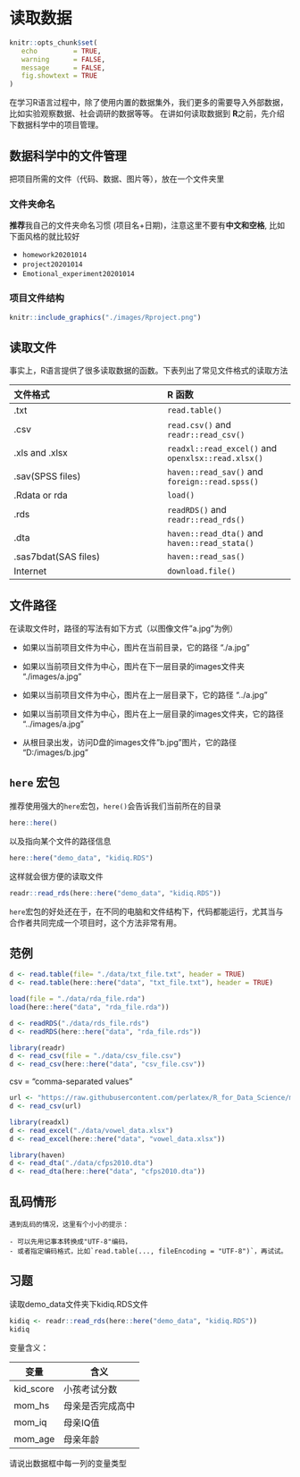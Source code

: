 # 读取数据 {#tidyverse-readr}

```r
knitr::opts_chunk$set(
   echo         = TRUE, 
   warning      = FALSE, 
   message      = FALSE,
   fig.showtext = TRUE
)
```

在学习R语言过程中，除了使用内置的数据集外，我们更多的需要导入外部数据，
比如实验观察数据、社会调研的数据等等。
在讲如何读取数据到 **R**之前，先介绍下数据科学中的项目管理。

## 数据科学中的文件管理

把项目所需的文件（代码、数据、图片等），放在一个文件夹里

### 文件夹命名

**推荐**我自己的文件夹命名习惯 (项目名+日期)，注意这里不要有**中文和空格**, 比如下面风格的就比较好 

- `homework20201014`
- `project20201014`
- `Emotional_experiment20201014` 



### 项目文件结构

```r
knitr::include_graphics("./images/Rproject.png")
```



## 读取文件

事实上，R语言提供了很多读取数据的函数。下表列出了常见文件格式的读取方法


文件格式                       |       **R** 函数 
:---------------------------   |       :----------------------
.txt                           |       `read.table()`
.csv                           |       `read.csv()` and `readr::read_csv()`
.xls and .xlsx                 |       `readxl::read_excel()` and `openxlsx::read.xlsx()`
.sav(SPSS files)               |       `haven::read_sav()` and `foreign::read.spss()`
.Rdata or rda                  |       `load()`
.rds                           |       `readRDS()` and `readr::read_rds()` 
.dta                           |       `haven::read_dta()` and `haven::read_stata()`
.sas7bdat(SAS files)           |       `haven::read_sas()`
Internet                       |       `download.file()`



## 文件路径

在读取文件时，路径的写法有如下方式（以图像文件"a.jpg"为例）

- 如果以当前项目文件为中心，图片在当前目录，它的路径
"./a.jpg"

- 如果以当前项目文件为中心，图片在下一层目录的images文件夹
"./images/a.jpg"

- 如果以当前项目文件为中心，图片在上一层目录下，它的路径
"../a.jpg"

- 如果以当前项目文件为中心，图片在上一层目录的images文件夹，它的路径
"../images/a.jpg"

- 从根目录出发，访问D盘的images文件"b.jpg"图片，它的路径
"D:/images/b.jpg"


## `here` 宏包

推荐使用强大的`here`宏包，`here()`会告诉我们当前所在的目录
```r
here::here()
```

以及指向某个文件的路径信息
```r
here::here("demo_data", "kidiq.RDS")
```
这样就会很方便的读取文件
```r
readr::read_rds(here::here("demo_data", "kidiq.RDS"))
```

`here`宏包的好处还在于，在不同的电脑和文件结构下，代码都能运行，尤其当与合作者共同完成一个项目时，这个方法非常有用。



## 范例


```r
d <- read.table(file= "./data/txt_file.txt", header = TRUE)
d <- read.table(here::here("data", "txt_file.txt"), header = TRUE)
```


```r
load(file = "./data/rda_file.rda")
load(here::here("data", "rda_file.rda"))
```


```r
d <- readRDS("./data/rds_file.rds")
d <- readRDS(here::here("data", "rda_file.rds"))
```



```r
library(readr)
d <- read_csv(file = "./data/csv_file.csv") 
d <- read_csv(here::here("data", "csv_file.csv")) 
```
csv = "comma-separated values"


```r
url <- "https://raw.githubusercontent.com/perlatex/R_for_Data_Science/master/demo_data/wages.csv"
d <- read_csv(url)
```


```r
library(readxl)
d <- read_excel("./data/vowel_data.xlsx") 
d <- read_excel(here::here("data", "vowel_data.xlsx")) 
```



```r
library(haven)
d <- read_dta("./data/cfps2010.dta")
d <- read_dta(here::here("data", "cfps2010.dta"))
```


## 乱码情形

```block
遇到乱码的情况，这里有个小小的提示：

- 可以先用记事本转换成"UTF-8"编码，
- 或者指定编码格式，比如`read.table(..., fileEncoding = "UTF-8")`，再试试。

```

## 习题

读取demo_data文件夹下kidiq.RDS文件

```r
kidiq <- readr::read_rds(here::here("demo_data", "kidiq.RDS")) 
kidiq
```

变量含义：

| 变量       	| 含义             	|
|------------	|------------------	|
| kid_score  	| 小孩考试分数     	|
| mom_hs     	| 母亲是否完成高中 	|
| mom_iq     	| 母亲IQ值         	|
| mom_age    	| 母亲年龄         	|

请说出数据框中每一列的变量类型



